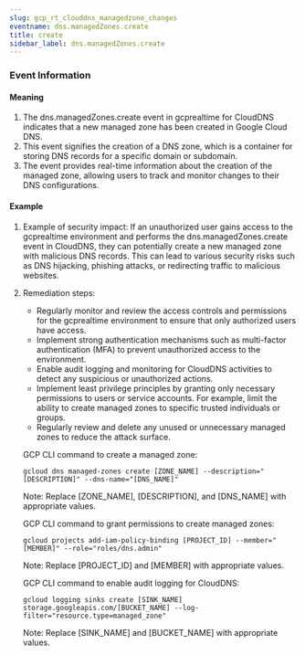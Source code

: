 ```yaml
--- 
slug: gcp_rt_clouddns_managedzone_changes
eventname: dns.managedZones.create
title: create
sidebar_label: dns.managedZones.create
---
```

                       


### Event Information

#### Meaning

1. The dns.managedZones.create event in gcprealtime for CloudDNS indicates that a new managed zone has been created in Google Cloud DNS.
2. This event signifies the creation of a DNS zone, which is a container for storing DNS records for a specific domain or subdomain.
3. The event provides real-time information about the creation of the managed zone, allowing users to track and monitor changes to their DNS configurations.

#### Example

1. Example of security impact: If an unauthorized user gains access to the gcprealtime environment and performs the dns.managedZones.create event in CloudDNS, they can potentially create a new managed zone with malicious DNS records. This can lead to various security risks such as DNS hijacking, phishing attacks, or redirecting traffic to malicious websites.

2. Remediation steps:
   - Regularly monitor and review the access controls and permissions for the gcprealtime environment to ensure that only authorized users have access.
   - Implement strong authentication mechanisms such as multi-factor authentication (MFA) to prevent unauthorized access to the environment.
   - Enable audit logging and monitoring for CloudDNS activities to detect any suspicious or unauthorized actions.
   - Implement least privilege principles by granting only necessary permissions to users or service accounts. For example, limit the ability to create managed zones to specific trusted individuals or groups.
   - Regularly review and delete any unused or unnecessary managed zones to reduce the attack surface.

   GCP CLI command to create a managed zone:
   ```
   gcloud dns managed-zones create [ZONE_NAME] --description="[DESCRIPTION]" --dns-name="[DNS_NAME]"
   ```

   Note: Replace [ZONE_NAME], [DESCRIPTION], and [DNS_NAME] with appropriate values.

   GCP CLI command to grant permissions to create managed zones:
   ```
   gcloud projects add-iam-policy-binding [PROJECT_ID] --member="[MEMBER]" --role="roles/dns.admin"
   ```

   Note: Replace [PROJECT_ID] and [MEMBER] with appropriate values.

   GCP CLI command to enable audit logging for CloudDNS:
   ```
   gcloud logging sinks create [SINK_NAME] storage.googleapis.com/[BUCKET_NAME] --log-filter="resource.type=managed_zone"
   ```

   Note: Replace [SINK_NAME] and [BUCKET_NAME] with appropriate values.

 